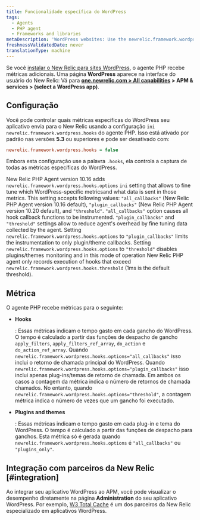 ```yaml
---
title: Funcionalidade específica do WordPress
tags:
  - Agents
  - PHP agent
  - Frameworks and libraries
metaDescription: 'WordPress websites: Use the newrelic.framework.wordpress.hooks INI setting to capture special metrics for hooks, plugins, and themes with New Relic.'
freshnessValidatedDate: never
translationType: machine
---
```


Se você [instalar o New Relic para sites WordPress](/docs/agents/php-agent/installation/install-php-agent-shared-hosting-service), o agente PHP recebe métricas adicionais. Uma página <DoNotTranslate>**WordPress**</DoNotTranslate> aparece na interface do usuário do New Relic: Vá para <DoNotTranslate>**[one.newrelic.com > All capabilities](https://one.newrelic.com/all-capabilities) > APM & services > (select a WordPress app)**</DoNotTranslate>.

## Configuração

Você pode controlar quais métricas específicas do WordPress seu aplicativo envia para o New Relic usando a configuração `ini` `newrelic.framework.wordpress.hooks` do agente PHP. Isso está ativado por padrão nas versões <DoNotTranslate>**5.3**</DoNotTranslate> ou superiores e pode ser desativado com:

```ini
newrelic.framework.wordpress.hooks = false
```

Embora esta configuração use a palavra `.hooks`, ela controla a captura de todas as métricas específicas do WordPress.

New Relic PHP Agent version 10.16 adds `newrelic.framework.wordpress.hooks.options` `ini` setting that allows to fine tune which WordPress-specific metricsand what data is sent in those metrics. This setting accepts following values: `"all_callbacks"` (New Relic PHP Agent version 10.16 default), `"plugin_callbacks"` (New Relic PHP Agent version 10.20 default), and `"threshold"`. `"all_callbacks"` option causes all hook callback functions to be instrumented. `"plugin_callbacks"` and `"threshold"` settings allow to reduce agent's overhead by fine tuning data collected by the agent. Setting `newrelic.framework.wordpress.hooks.options` to `"plugin_callbacks"` limits the instrumentation to only plugin/theme callbacks. Setting `newrelic.framework.wordpress.hooks.options` to `"threshold"` disables plugins/themes monitoring and in this mode of operation New Relic PHP agent only records execution of hooks that exceed `newrelic.framework.wordpress.hooks.threshold` (1ms is the default threshold).

## Métrica

O agente PHP recebe métricas para o seguinte:

* <DoNotTranslate>**Hooks**</DoNotTranslate>

  : Essas métricas indicam o tempo gasto em cada gancho do WordPress. O tempo é calculado a partir das funções de despacho de gancho `apply_filters`, `apply_filters_ref_array`, `do_action` e `do_action_ref_array`. Quando `newrelic.framework.wordpress.hooks.options="all_callbacks"` isso inclui o retorno de chamada principal do WordPress. Quando `newrelic.framework.wordpress.hooks.options="plugin_callbacks"` isso inclui apenas plug-ins/temas de retorno de chamada. Em ambos os casos a contagem da métrica indica o número de retornos de chamada chamados. No entanto, quando `newrelic.framework.wordpress.hooks.options="threshold"`, a contagem métrica indica o número de vezes que um gancho foi executado.

* <DoNotTranslate>**Plugins and themes**</DoNotTranslate>

  : Essas métricas indicam o tempo gasto em cada plug-in e tema do WordPress. O tempo é calculado a partir das funções de despacho para ganchos. Esta métrica só é gerada quando `newrelic.framework.wordpress.hooks.options` é `"all_callbacks"` ou `"plugins_only"`.

## Integração com parceiros da New Relic [#integration]

Ao integrar seu aplicativo WordPress ao APM, você pode visualizar o desempenho diretamente na página <DoNotTranslate>**Administration**</DoNotTranslate> do seu aplicativo WordPress. Por exemplo, [W3 Total Cache](https://newrelic.com/blog/best-practices/web-performance-optimization-automation) é um dos parceiros da New Relic especializado em aplicativos WordPress.